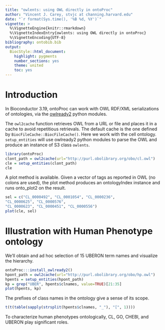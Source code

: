 ```yaml
---
title: "owlents: using OWL directly in ontoProc"
author: "Vincent J. Carey, stvjc at channing.harvard.edu"
date: "`r format(Sys.time(), '%B %d, %Y')`"
vignette: >
  %\VignetteEngine{knitr::rmarkdown}
  %\VignetteIndexEntry{owlents: using OWL directly in ontoProc}
  %\VignetteEncoding{UTF-8}
bibliography: ontobib.bib
output:
  BiocStyle::html_document:
    highlight: pygments
    number_sections: yes
    theme: united
    toc: yes
---
```


# Introduction

In Bioconductor 3.19, ontoProc can work with OWL RDF/XML
serializations of ontologies, via the 
[owlready2](https://owlready2.readthedocs.io/en/v0.42/) python modules.

The `owl2cache` function retrieves OWL from a URL or file
and places it in a cache to avoid repetitious retrievals.  The
default cache is the one defined by `BiocFileCache::BiocFileCache()`.
Here we work with the cell ontology.  `setup_entities` will use
owlready2 python modules to parse the OWL and produce an
instance of S3 class `owlents`.

```r
library(ontoProc)
clont_path = owl2cache(url="http://purl.obolibrary.org/obo/cl.owl")
cle = setup_entities(clont_path)
cle
```

A plot method is available.  Given a vector of tags
as reported in OWL (no colons are used), the plot method produces
an ontologyIndex instance and runs onto_plot2
on the result.

```r
sel = c("CL_0000492", "CL_0001054", "CL_0000236", 
"CL_0000625", "CL_0000576", 
"CL_0000623", "CL_0000451", "CL_0000556")
plot(cle, sel)
```

# Illustration with Human Phenotype ontology

We'll obtain and ad hoc selection of
15 UBERON term names and visualize
the hierarchy.

```r
ontoProc:::install_owlready2()
hpont_path = owl2cache(url="http://purl.obolibrary.org/obo/hp.owl")
hpents = setup_entities(hpont_path)
kp = grep("UBER", hpents$clnames, value=TRUE)[21:35]
plot(hpents, kp)
```

The prefixes of class names in the ontology
give a sense of its scope.
```r
t(t(table(sapply(strsplit(hpents$clnames, "_"), "[", 1))))
```

To characterize human phenotypes ontologically, 
CL, GO, CHEBI, and
UBERON play significant roles.
